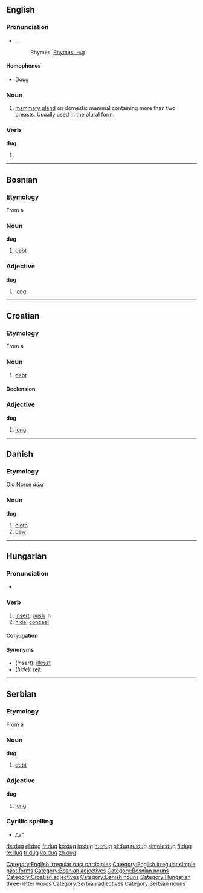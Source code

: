 ==English==

===Pronunciation===
* {{enPR|dŭg}}, {{IPA|/dʌɡ/}}, {{SAMPA|/dVg/}}
*: Rhymes: [[Rhymes:English:-ʌɡ|Rhymes: -ʌɡ]]

====Homophones====
* [[Doug]]

===Noun===
{{en-noun}}

# [[mammary gland]] on domestic mammal containing more than two breasts. Usually used in the plural form.

===Verb===
'''dug'''

# {{past of|[[dig]]}}

[[Category:English irregular past participles]]
[[Category:English irregular simple past forms]]

----

==Bosnian==

===Etymology===
From a {{proto|Slavic|dolg|lang=bs}}

===Noun===
'''dug''' {{m}}

# [[debt]]

===Adjective===
'''dug''' {{m}}

# [[long]]

[[Category:Bosnian adjectives]]
[[Category:Bosnian nouns]]

----

==Croatian==

===Etymology===
From a {{proto|Slavic|dolg|lang=hr}}

===Noun===
{{hr-noun|g=m|dugovi}}

# [[debt]]

====Declension====
{{hr-decl-noun
|dug|dugovi
|duga|dugova
|dugu|dugovima
|dug|dugove
|duže|dugove
|dugu|dugovima
|dugom|dugovima
}}

===Adjective===
'''dug''' {{m}}

# [[long]]

[[Category:Croatian adjectives]]

----

==Danish==

===Etymology===
Old Norse ''[[dúkr]]''

===Noun===
'''dug''' {{c}}

# [[cloth]]
# [[dew]]

[[Category:Danish nouns]]

----

==Hungarian==

===Pronunciation===
* {{IPA|/ˈdug/|lang=hu}}

===Verb===
{{infl|hu|verb}}

# [[insert]]; [[push]] in
# [[hide]], [[conceal]]

====Conjugation====
{{hu-conj-ok|dug|ott}}

====Synonyms====
* (''insert''): [[illeszt]]
* (''hide''): [[rejt]]

[[Category:Hungarian three-letter words]]

----

==Serbian==

===Etymology===
From a {{proto|Slavic|dolg|lang=sr}}

===Noun===
'''dug''' {{m}}

# [[debt]]

===Adjective===
'''dug''' {{m}}

# [[long]]

===Cyrillic spelling===
* [[дуг#Serbian|дуг]]

[[Category:Serbian adjectives]]
[[Category:Serbian nouns]]

[[de:dug]]
[[el:dug]]
[[fr:dug]]
[[ko:dug]]
[[io:dug]]
[[hu:dug]]
[[pl:dug]]
[[ru:dug]]
[[simple:dug]]
[[fi:dug]]
[[te:dug]]
[[tr:dug]]
[[vo:dug]]
[[zh:dug]]